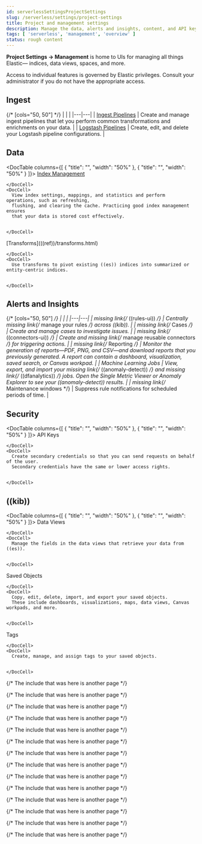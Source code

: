 ```yaml
---
id: serverlessSettingsProjectSettings
slug: /serverless/settings/project-settings
title: Project and management settings
description: Manage the data, alerts and insights, content, and API keys for your project from a central location in Elastic.
tags: [ 'serverless', 'management', 'overview' ]
status: rough content
---
```



<RoughContent />

<div id="management"></div>

**Project Settings -> Management** is home to UIs for managing all things Elastic&mdash;
indices, data views, spaces, and more.

Access to individual features is governed by Elastic privileges.
Consult your administrator if you do not have the appropriate access.

<div id="manage-ingest"></div>

## Ingest

{/* [cols="50, 50"] */}
|  |  |
|---|---|
| [Ingest Pipelines](((ref))/ingest.html) | Create and manage ingest pipelines that let you perform common transformations and enrichments on your data. |
| [Logstash Pipelines](((logstash-ref))/logstash-centralized-pipeline-management.html) | Create, edit, and delete your Logstash pipeline configurations. |

<div id="manage-data"></div>

## Data

<DocTable columns={[
  {
    "title": "",
    "width": "50%"
  },
  {
    "title": "",
    "width": "50%"
  }
]}>
  <DocRow>
    <DocCell>
      [Index Management](((ref))/index-mgmt.html)
      
    </DocCell>
    <DocCell>
      View index settings, mappings, and statistics and perform operations, such as refreshing,
      flushing, and clearing the cache. Practicing good index management ensures
      that your data is stored cost effectively.
      
      
    </DocCell>
  </DocRow> 
  <DocRow>
    <DocCell>
      [Transforms](((ref))/transforms.html)
      
    </DocCell>
    <DocCell>
      Use transforms to pivot existing ((es)) indices into summarized or entity-centric indices.
      
      
    </DocCell>
  </DocRow>

</DocTable>

<div id="manage-alerts-insights"></div>

## Alerts and Insights

{/* [cols="50, 50"] */}
|  |  |
|---|---|
| <DocBadge><DocIcon size="s" type="unlink" title="missing link"/> missing link</DocBadge>{/*  <DocLink id="enKibanaAlertingGettingStarted">((rules-ui))</DocLink> */} | Centrally <DocBadge><DocIcon size="s" type="unlink" title="missing link"/> missing link</DocBadge>{/*  <DocLink id="enKibanaCreateAndManageRules">manage your rules</DocLink> */} across ((kib)). |
| <DocBadge><DocIcon size="s" type="unlink" title="missing link"/> missing link</DocBadge>{/*  <DocLink id="enKibanaCases">Cases</DocLink> */} | Create and manage cases to investigate issues. |
| <DocBadge><DocIcon size="s" type="unlink" title="missing link"/> missing link</DocBadge>{/*  <DocLink id="enKibanaActionTypes">((connectors-ui))</DocLink> */} | Create and <DocBadge><DocIcon size="s" type="unlink" title="missing link"/> missing link</DocBadge>{/*  <DocLink id="enKibanaActionTypes" section="managing-connectors">manage reusable connectors</DocLink> */} for triggering actions. |
| <DocBadge><DocIcon size="s" type="unlink" title="missing link"/> missing link</DocBadge>{/*  <DocLink id="enKibanaReportingGettingStarted">Reporting</DocLink> */} | Monitor the generation of reports&mdash;PDF, PNG, and CSV&mdash;and download reports that you previously generated. A report can contain a dashboard, visualization, saved search, or Canvas workpad. |
| Machine Learning Jobs | View, export, and import your <DocBadge><DocIcon size="s" type="unlink" title="missing link"/> missing link</DocBadge>{/*  <DocLink id="enKibanaXpackMlAnomalies">((anomaly-detect))</DocLink> */} and <DocBadge><DocIcon size="s" type="unlink" title="missing link"/> missing link</DocBadge>{/*  <DocLink id="enKibanaXpackMlDfanalytics">((dfanalytics))</DocLink> */} jobs. Open the Single Metric Viewer or Anomaly Explorer to see your ((anomaly-detect)) results. |
| <DocBadge><DocIcon size="s" type="unlink" title="missing link"/> missing link</DocBadge>{/*  <DocLink id="enKibanaMaintenanceWindows">Maintenance windows</DocLink> */} | Suppress rule notifications for scheduled periods of time. |

<div id="manage-security"></div>

## Security

<DocTable columns={[
  {
    "title": "",
    "width": "50%"
  },
  {
    "title": "",
    "width": "50%"
  }
]}>
  <DocRow>
    <DocCell>
      <DocLink id="serverlessSettingsApiKeys">API Keys</DocLink>
      
    </DocCell>
    <DocCell>
      Create secondary credentials so that you can send requests on behalf of the user.
      Secondary credentials have the same or lower access rights.
      
      
    </DocCell>
  </DocRow>
</DocTable>

<div id="manage-kibana"></div>

## ((kib))

<DocTable columns={[
  {
    "title": "",
    "width": "50%"
  },
  {
    "title": "",
    "width": "50%"
  }
]}>
  <DocRow>
    <DocCell>
      <DocLink id="serverlessSettingsDataViews">Data Views</DocLink>
      
    </DocCell>
    <DocCell>
      Manage the fields in the data views that retrieve your data from ((es)).
      
      
    </DocCell>
  </DocRow>
  <DocRow>
    <DocCell>
      <DocLink id="serverlessSettingsSavedObjects">Saved Objects</DocLink>
      
    </DocCell>
    <DocCell>
      Copy, edit, delete, import, and export your saved objects.
      These include dashboards, visualizations, maps, data views, Canvas workpads, and more.
      
      
    </DocCell>
  </DocRow>
  <DocRow>
    <DocCell>
      <DocLink id="serverlessSettingsTags">Tags</DocLink>
      
    </DocCell>
    <DocCell>
      Create, manage, and assign tags to your saved objects.
      
      
    </DocCell>
  </DocRow>
</DocTable>

<div id="manage-stack"></div>

{/* The include that was here is another page */}

{/* The include that was here is another page */}

{/* The include that was here is another page */}

{/* The include that was here is another page */}

{/* The include that was here is another page */}

{/* The include that was here is another page */}

{/* The include that was here is another page */}

{/* The include that was here is another page */}

{/* The include that was here is another page */}

{/* The include that was here is another page */}

{/* The include that was here is another page */}

{/* The include that was here is another page */}

{/* The include that was here is another page */}

{/* The include that was here is another page */}

